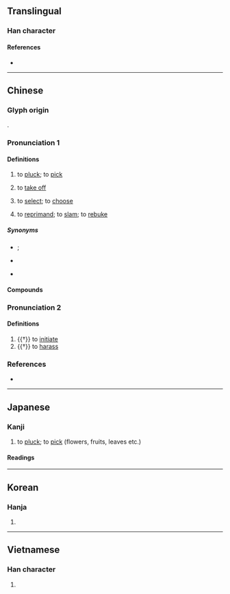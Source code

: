 {{character info}}
==Translingual==

===Han character===
{{Han char|rn=64|rad=手|as=11|sn=14|four=50027|canj=QYCB|ids=⿰扌啇}}

====References====
* {{Han ref|kx=0449.320|dkj=12582|dj=0800.170|hdz=31949.010|uh=6458|ud=25688|bh=BA4B|bd=47691}}

----

==Chinese==
{{zh-forms}}

===Glyph origin===
{{Han etym}}
{{Han compound|手|alt1=扌|啇|ls=psc|c1=s|t1=hand|c2=p}}.

===Pronunciation 1===
{{zh-pron
|m=zhāi
|ma=Zh-zhai.ogg
|c=zaak6
|h=pfs=chak
|md=diéh/cáik
|md_note=cáik - literary, diéh - vernacular
|mn=qz:tiak/tw,xm,zz:tek/qz,tw,xm,zz:tiah
|mn_note=tiak/tek - literary, tiah - vernacular
|mn-t=diah4
|w=
|mc=1
|oc=1
|cat=v
}}

====Definitions====
{{zh-hanzi}}

# to [[pluck]]; to [[pick]] {{gl|flowers, fruits, leaves etc.}}
#: {{zh-x|摘 棉花|to pick cotton}}
# to [[take off]] {{gl|glasses, hats, etc}}
#: {{zh-x|摘 眼鏡|to take off one's glasses}}
#: {{zh-x|摘 下 口罩|to take off one's mask}}
# to [[select]]; to [[choose]]
#: {{zh-x|摘錄|to make extracts}}
# {{lb|zh|literary|or in compounds}} to [[reprimand]]; to [[slam]]; to [[rebuke]]

=====Synonyms=====
* {{s|to pluck}} {{q|Hakka}} {{zh-l|拗|tr=-}}; {{q|Min Nan}} {{zh-l|挽|tr=-}}
* {{s|to select}}
{{zh-syn-saurus|選擇}}
* {{s|to reprimand}}
{{zh-syn-saurus|斥責}}

====Compounds====
{{zh-der|尋章摘句|抱蔓摘瓜|拈花摘草|拈花摘葉|指古摘今|指摘|採摘|摘三問四|摘伏發隱|摘借|摘僻|摘印|摘取|摘句尋章|摘奶|摘奸發伏|摘山煮海|摘引|摘心|摘心去肝|摘星|摘星樓|摘棉花|摘由|摘綿術|摘編|摘翠|摘膽剜心|摘花|摘芽|摘要|摘記|摘譯|摘豔薰香|摘錄|摘除|摘離|摘鞍下馬|擒奸摘伏|文摘|斷章摘句|發奸摘隱|讀者文摘}}

===Pronunciation 2===
{{zh-pron
|m=tì
|c=
|mc=2
|oc=n,2
|dial=n
|ma=y
|cat=v
}}

====Definitions====
{{zh-hanzi}}

# {{†}} to [[initiate]]
# {{†}} to [[harass]]

===References===
* {{R:yue:Hanzi}}

{{zh-cat|Elementary}}

----

==Japanese==

===Kanji===
{{ja-kanji|grade=c|rs=手11}}

# to [[pluck]]; to [[pick]] (flowers, fruits, leaves etc.)

====Readings====
{{ja-readings
|goon=ちゃく
|kanon=たく, てき
|kanyoon=てき
|kun=つ-む, ひろ-う, あばく
}}
----

==Korean==

===Hanja===
{{ko-hanja|적}}

# {{rfdef|ko|sort=手11}}

----

==Vietnamese==

===Han character===
{{vi-readings|readings=trích|rs=手11}}

# {{rfdef|vi|sort=手11}}